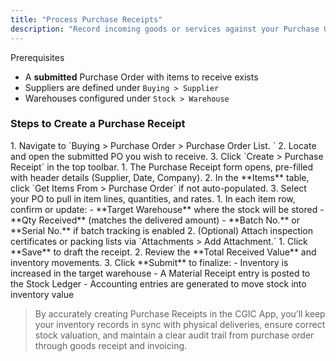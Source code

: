 ```yaml
---
title: "Process Purchase Receipts"
description: "Record incoming goods or services against your Purchase Orders to update inventory and trigger accounting entries in the CGIC App."
---
```


<Info>
  Prerequisites

  - A **submitted** Purchase Order with items to receive exists
  - Suppliers are defined under `Buying > Supplier `
  - Warehouses configured under `Stock > Warehouse`
</Info>

### Steps to Create a Purchase Receipt

<Steps>
  <Step title="Open the Purchase Receipt Form">
    1. Navigate to `Buying > Purchase Order > Purchase Order List.  `
    2. Locate and open the submitted PO you wish to receive.
    3. Click `Create > Purchase Receipt` in the top toolbar.
  </Step>
  <Step title="Import Items from PO">
    1. The Purchase Receipt form opens, pre-filled with header details (Supplier, Date, Company).
    2. In the **Items** table, click `Get Items From > Purchase Order` if not auto-populated.
    3. Select your PO to pull in item lines, quantities, and rates.
  </Step>
  <Step title="Specify Target Warehouse and Quantities  ">
    1. In each item row, confirm or update:
       - **Target Warehouse** where the stock will be stored
       - **Qty Received** (matches the delivered amount)
       - **Batch No.** or **Serial No.** if batch tracking is enabled
    2. (Optional) Attach inspection certificates or packing lists via `Attachments > Add Attachment.`
  </Step>
  <Step title="Save and Submit">
    1. Click **Save** to draft the receipt.
    2. Review the **Total Received Value** and inventory movements.
    3. Click **Submit** to finalize:
       - Inventory is increased in the target warehouse
       - A Material Receipt entry is posted to the Stock Ledger
       - Accounting entries are generated to move stock into inventory value
  </Step>
</Steps>

> By accurately creating Purchase Receipts in the CGIC App, you’ll keep your inventory records in sync with physical deliveries, ensure correct stock valuation, and maintain a clear audit trail from purchase order through goods receipt and invoicing.